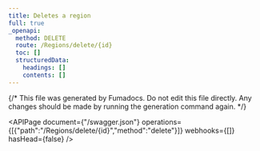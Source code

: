 ```yaml
---
title: Deletes a region
full: true
_openapi:
  method: DELETE
  route: /Regions/delete/{id}
  toc: []
  structuredData:
    headings: []
    contents: []
---
```


{/* This file was generated by Fumadocs.
Do not edit this file directly. Any changes should be made by running the generation command again. */}

<APIPage document={"/swagger.json"} operations={[{"path":"/Regions/delete/{id}","method":"delete"}]} webhooks={[]} hasHead={false} />